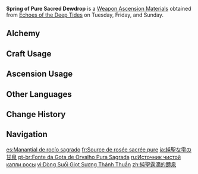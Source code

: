 {{Item Infobox
|id          = 114055
|image       = Item_Spring of Pure Sacred Dewdrop.png
|type        = Weapon Ascension Materials
|group       = Sacred Dewdrops
|invCategory = Character Development Items
|quality     = 4
|description = This is a relic from a time when the [[Lochknights]] still roamed — the knights said, there were still loyal spirits in the mountain springs and valleys where none tread, guarding those pure, unpolluted springs...
However, the creator of artificial Ichor couldn't tolerate any discord in his great symphony. It is said that wherever the Harmost [[Boethius]] went, the natural nectar was buried, the aqueducts of the [[Remuria|empire]] were built, and the [[Oceanid|spirits born of pure water]] vanished without a trace...
|day1        = Tuesday
|day2        = Friday
|day3        = Sunday
|source1     = Echoes of the Deep Tides
|source2     = [[Parametric Transformer]]
}}
'''Spring of Pure Sacred Dewdrop''' is a [[Weapon Ascension Materials]] obtained from [[Echoes of the Deep Tides]] on Tuesday, Friday, and Sunday.

==Alchemy==
{{Recipe
|type = Crafting
|Sublimation of Pure Sacred Dewdrop = 3
|Mora = 350
|sort = Sublimation of Pure Sacred Dewdrop;Mora
}}

==Craft Usage==
{{Craft Usage}}

==Ascension Usage==
{{Ascension Usage}}

==Other Languages==
{{Other Languages
|en      = Spring of Pure Sacred Dewdrop
|zhs     = 纯圣露滴的醴泉
|zhs_rm  = Chúnshèng Lùdī de Lǐquán
|zht     = 純聖露滴的醴泉
|zht_rm  = Chúnshèng Lùdī de Lǐquán
|zh_tl   = 
|ja      = 純聖な雫の甘泉
|ja_rm   = Junseina Shizuku no Kansen
|ja_tl   = 
|ko      = 성스러운 이슬의 샘물
|ko_rm   = 
|ko_tl   = 
|es      = Manantial de rocío sagrado
|es_tl   = Spring of Sacred Dew
|fr      = Source de rosée sacrée pure
|fr_tl   = Spring of Pure Sacred Dew
|ru      = Источник чистой капли росы
|ru_tl   = Spring of Pure Dewdrop
|th      = Spring of Pure Sacred Dewdrop
|vi      = Dòng Suối Giọt Sương Thánh Thuần
|vi_tl   = 
|de      = Quelle reinen heiligen Taus
|de_tl   = Spring of Pure Holy Dew
|id      = Spring of Pure Sacred Dewdrop
|pt      = Fonte da Gota de Orvalho Pura Sagrada
|pt_tl   = 
|tr      = Saf Kutsal Çiy Damlası Kaynağı
|tr_tl   = Pure Sacred Dew Drop Source
|it      = Zampillo di Goccia di rugiada sacra pura
|it_tl   = 
}}

==Change History==
{{Change History|4.0}}

==Navigation==
{{Development Item Navbox|Weapon Materials}}

[[es:Manantial de rocío sagrado]]
[[fr:Source de rosée sacrée pure]]
[[ja:純聖な雫の甘泉]]
[[pt-br:Fonte da Gota de Orvalho Pura Sagrada]]
[[ru:Источник чистой капли росы]]
[[vi:Dòng Suối Giọt Sương Thánh Thuần]]
[[zh:純聖露滴的醴泉]]